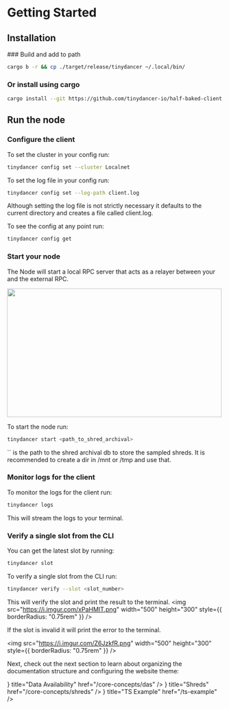 
# Getting Started

## Installation

<Steps>
### Build and add to path

```bash copy
cargo b -r && cp ./target/release/tinydancer ~/.local/bin/
```

### Or install using cargo

```bash copy
cargo install --git https://github.com/tinydancer-io/half-baked-client tinydancer
```

## Run the node

### Configure the client

To set the cluster in your config run:

```bash copy
tinydancer config set --cluster Localnet
```

To set the log file in your config run:

```bash copy
tinydancer config set --log-path client.log
```

Although setting the log file is not strictly necessary it defaults to the current
directory and creates a file called client.log.

To see the config at any point run:

```bash copy
tinydancer config get
```

### Start your node

The Node will start a local RPC server that acts as a relayer between your
and the external RPC.

<img src="https://i.imgur.com/1wGXbLI.png" width="500" height="300" />

To start the node run:

```bash copy
tinydancer start <path_to_shred_archival>
```

<Callout type="info">
`<path_to_shred_archival>` is the path to the shred archival db to store the sampled shreds. It is recommended to create a dir in /mnt or /tmp
    and use that.
</Callout>

### Monitor logs for the client

To monitor the logs for the client run:

```bash copy
tinydancer logs
```

This will stream the logs to your terminal.

### Verify a single slot from the CLI

You can get the latest slot by running:

```bash copy
tinydancer slot
```

To verify a single slot from the CLI run:

```bash copy
tinydancer verify --slot <slot_number>
```

This will verify the slot and print the result to the terminal.
<img
  src="https://i.imgur.com/xPaHMIT.png"
  width="500"
  height="300"
  style={{ borderRadius: "0.75rem" }}
/>

If the slot is invalid it will print the error to the terminal.

<img
  src="https://i.imgur.com/Z6JzkfR.png"
  width="500"
  height="300"
  style={{ borderRadius: "0.75rem" }}
/>
</Steps>

Next, check out the next section to learn about organizing the documentation structure and configuring the website theme:


<Cards>
  <Card
    icon={
      <svg
        xmlns="http://www.w3.org/2000/svg"
        fill="none"
        viewBox="0 0 24 24"
        strokeWidth={1.5}
        stroke="currentColor"
        className="w-6 h-6"
      >
        <path
          strokeLinecap="round"
          strokeLinejoin="round"
          d="M3.75 12h16.5m-16.5 3.75h16.5M3.75 19.5h16.5M5.625 4.5h12.75a1.875 1.875 0 010 3.75H5.625a1.875 1.875 0 010-3.75z"
        />
      </svg>
    }
    title="Data Availability"
    href="/core-concepts/das"
  />
  <Card
    icon={
      <svg
        xmlns="http://www.w3.org/2000/svg"
        fill="none"
        viewBox="0 0 24 24"
        strokeWidth={1.5}
        stroke="currentColor"
        className="w-6 h-6"
      >
        <path
          strokeLinecap="round"
          strokeLinejoin="round"
          d="M4.5 12a7.5 7.5 0 0015 0m-15 0a7.5 7.5 0 1115 0m-15 0H3m16.5 0H21m-1.5 0H12m-8.457 3.077l1.41-.513m14.095-5.13l1.41-.513M5.106 17.785l1.15-.964m11.49-9.642l1.149-.964M7.501 19.795l.75-1.3m7.5-12.99l.75-1.3m-6.063 16.658l.26-1.477m2.605-14.772l.26-1.477m0 17.726l-.26-1.477M10.698 4.614l-.26-1.477M16.5 19.794l-.75-1.299M7.5 4.205L12 12m6.894 5.785l-1.149-.964M6.256 7.178l-1.15-.964m15.352 8.864l-1.41-.513M4.954 9.435l-1.41-.514M12.002 12l-3.75 6.495"
        />
      </svg>
    }
    title="Shreds"
    href="/core-concepts/shreds"
  />
  <Card
    icon={
      <svg
        xmlns="http://www.w3.org/2000/svg"
        fill="none"
        viewBox="0 0 24 24"
        strokeWidth={1.5}
        stroke="currentColor"
        className="w-6 h-6"
      >
        <path
          strokeLinecap="round"
          strokeLinejoin="round"
          d="M21 7.5l-9-5.25L3 7.5m18 0l-9 5.25m9-5.25v9l-9 5.25M3 7.5l9 5.25M3 7.5v9l9 5.25m0-9v9"
        />
      </svg>
    }
    title="TS Example"
    href="/ts-example"
  />
</Cards>
